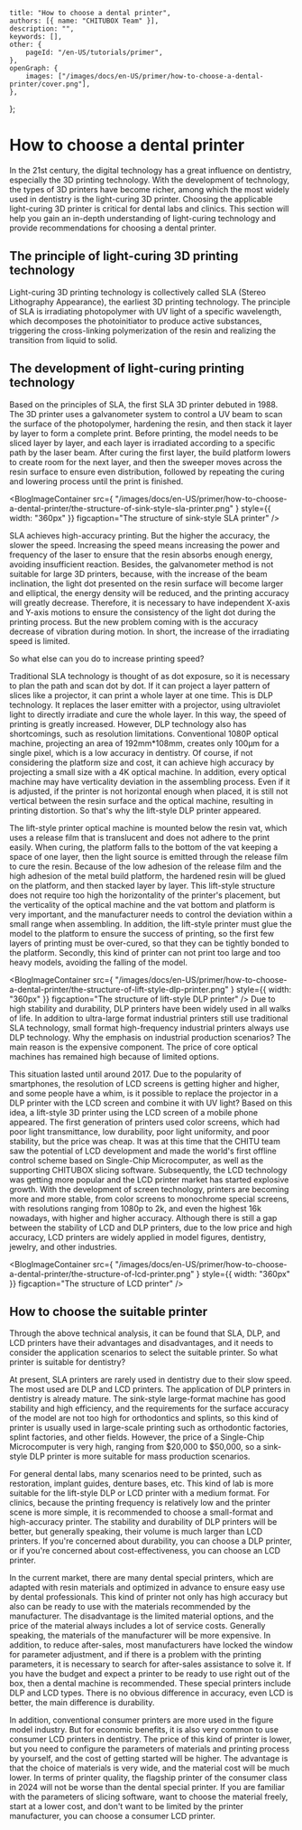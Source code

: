 	title: "How to choose a dental printer",
	authors: [{ name: "CHITUBOX Team" }],
	description: "",
	keywords: [],
	other: {
		pageId: "/en-US/tutorials/primer",
	},
	openGraph: {
		images: ["/images/docs/en-US/primer/how-to-choose-a-dental-printer/cover.png"],
	},
};

# How to choose a dental printer

In the 21st century, the digital technology has a great influence on dentistry, especially the 3D printing technology. With the development of technology, the types of 3D printers have become richer, among which the most widely used in dentistry is the light-curing 3D printer. Choosing the applicable light-curing 3D printer is critical for dental labs and clinics. This section will help you gain an in-depth understanding of light-curing technology and provide recommendations for choosing a dental printer.

## The principle of light-curing 3D printing technology

Light-curing 3D printing technology is collectively called SLA (Stereo Lithography Appearance), the earliest 3D printing technology. The principle of SLA is irradiating photopolymer with UV light of a specific wavelength, which decomposes the photoinitiator to produce active substances, triggering the cross-linking polymerization of the resin and realizing the transition from liquid to solid.

## The development of light-curing printing technology

Based on the principles of SLA, the first SLA 3D printer debuted in 1988.
The 3D printer uses a galvanometer system to control a UV beam to scan the surface of the photopolymer, hardening the resin, and then stack it layer by layer to form a complete print. Before printing, the model needs to be sliced layer by layer, and each layer is irradiated according to a specific path by the laser beam. After curing the first layer, the build platform lowers to create room for the next layer, and then the sweeper moves across the resin surface to ensure even distribution, followed by repeating the curing and lowering process until the print is finished.


 <BlogImageContainer
	src={
    		"/images/docs/en-US/primer/how-to-choose-a-dental-printer/the-structure-of-sink-style-sla-printer.png"
	}
	style={{ width: "360px" }}
	figcaption="The structure of sink-style SLA printer"
/>


SLA achieves high-accuracy printing. But the higher the accuracy, the slower the speed. Increasing the speed means increasing the power and frequency of the laser to ensure that the resin absorbs enough energy, avoiding insufficient reaction. Besides, the galvanometer method is not suitable for large 3D printers, because, with the increase of the beam inclination, the light dot presented on the resin surface will become larger and elliptical, the energy density will be reduced, and the printing accuracy will greatly decrease. Therefore, it is necessary to have independent X-axis and Y-axis motions to ensure the consistency of the light dot during the printing process. But the new problem coming with is the accuracy decrease of vibration during motion. In short, the increase of the irradiating speed is limited.

So what else can you do to increase printing speed?

Traditional SLA technology is thought of as dot exposure, so it is necessary to plan the path and scan dot by dot. If it can project a layer pattern of slices like a projector, it can print a whole layer at one time. This is DLP technology. It replaces the laser emitter with a projector, using ultraviolet light to directly irradiate and cure the whole layer. In this way, the speed of printing is greatly increased. However, DLP technology also has shortcomings, such as resolution limitations. Conventional 1080P optical machine, projecting an area of 192mm\*108mm, creates only 100μm for a single pixel, which is a low accuracy in dentistry. Of course, if not considering the platform size and cost, it can achieve high accuracy by projecting a small size with a 4K optical machine. In addition, every optical machine may have verticality deviation in the assembling process. Even if it is adjusted, if the printer is not horizontal enough when placed, it is still not vertical between the resin surface and the optical machine, resulting in printing distortion. So that's why the lift-style DLP printer appeared.

The lift-style printer optical machine is mounted below the resin vat, which uses a release film that is translucent and does not adhere to the print easily. When curing, the platform falls to the bottom of the vat keeping a space of one layer, then the light source is emitted through the release film to cure the resin. Because of the low adhesion of the release film and the high adhesion of the metal build platform, the hardened resin will be glued on the platform, and then stacked layer by layer. This lift-style structure does not require too high the horizontality of the printer's placement, but the verticality of the optical machine and the vat bottom and platform is very important, and the manufacturer needs to control the deviation within a small range when assembling. In addition, the lift-style printer must glue the model to the platform to ensure the success of printing, so the first few layers of printing must be over-cured, so that they can be tightly bonded to the platform. Secondly, this kind of printer can not print too large and too heavy models, avoiding the falling of the model.

<BlogImageContainer
	src={
    		"/images/docs/en-US/primer/how-to-choose-a-dental-printer/the-structure-of-lift-style-dlp-printer.png"
	}
	style={{ width: "360px" }}
	figcaption="The structure of lift-style DLP printer"
/>
Due to high stability and durability, DLP printers have been widely used in all walks of life. In addition to ultra-large format industrial printers still use traditional SLA technology, small format high-frequency industrial printers always use DLP technology. Why the emphasis on industrial production scenarios? The main reason is the expensive component. The price of core optical machines has remained high because of limited options.

This situation lasted until around 2017. Due to the popularity of smartphones, the resolution of LCD screens is getting higher and higher, and some people have a whim, is it possible to replace the projector in a DLP printer with the LCD screen and combine it with UV light? Based on this idea, a lift-style 3D printer using the LCD screen of a mobile phone appeared. The first generation of printers used color screens, which had poor light transmittance, low durability, poor light uniformity, and poor stability, but the price was cheap. It was at this time that the CHITU team saw the potential of LCD development and made the world's first offline control scheme based on Single-Chip Microcomputer, as well as the supporting CHITUBOX slicing software. Subsequently, the LCD technology was getting more popular and the LCD printer market has started explosive growth. With the development of screen technology, printers are becoming more and more stable, from color screens to monochrome special screens, with resolutions ranging from 1080p to 2k, and even the highest 16k nowadays, with higher and higher accuracy. Although there is still a gap between the stability of LCD and DLP printers, due to the low price and high accuracy, LCD printers are widely applied in model figures, dentistry, jewelry, and other industries.

<BlogImageContainer
	src={
    		"/images/docs/en-US/primer/how-to-choose-a-dental-printer/the-structure-of-lcd-printer.png"
	}
	style={{ width: "360px" }}
	figcaption="The structure of LCD printer"
/>

## How to choose the suitable printer

Through the above technical analysis, it can be found that SLA, DLP, and LCD printers have their advantages and disadvantages, and it needs to consider the application scenarios to select the suitable printer. So what printer is suitable for dentistry?

At present, SLA printers are rarely used in dentistry due to their slow speed. The most used are DLP and LCD printers. The application of DLP printers in dentistry is already mature. The sink-style large-format machine has good stability and high efficiency, and the requirements for the surface accuracy of the model are not too high for orthodontics and splints, so this kind of printer is usually used in large-scale printing such as orthodontic factories, splint factories, and other fields. However, the price of a Single-Chip Microcomputer is very high, ranging from $20,000 to $50,000, so a sink-style DLP printer is more suitable for mass production scenarios.

For general dental labs, many scenarios need to be printed, such as restoration, implant guides, denture bases, etc. This kind of lab is more suitable for the lift-style DLP or LCD printer with a medium format. For clinics, because the printing frequency is relatively low and the printer scene is more simple, it is recommended to choose a small-format and high-accuracy printer. The stability and durability of DLP printers will be better, but generally speaking, their volume is much larger than LCD printers. If you're concerned about durability, you can choose a DLP printer, or if you're concerned about cost-effectiveness, you can choose an LCD printer.

In the current market, there are many dental special printers, which are adapted with resin materials and optimized in advance to ensure easy use by dental professionals. This kind of printer not only has high accuracy but also can be ready to use with the materials recommended by the manufacturer. The disadvantage is the limited material options, and the price of the material always includes a lot of service costs. Generally speaking, the materials of the manufacturer will be more expensive. In addition, to reduce after-sales, most manufacturers have locked the window for parameter adjustment, and if there is a problem with the printing parameters, it is necessary to search for after-sales assistance to solve it. If you have the budget and expect a printer to be ready to use right out of the box, then a dental machine is recommended. These special printers include DLP and LCD types. There is no obvious difference in accuracy, even LCD is better, the main difference is durability.

In addition, conventional consumer printers are more used in the figure model industry. But for economic benefits, it is also very common to use consumer LCD printers in dentistry. The price of this kind of printer is lower, but you need to configure the parameters of materials and printing process by yourself, and the cost of getting started will be higher. The advantage is that the choice of materials is very wide, and the material cost will be much lower. In terms of printer quality, the flagship printer of the consumer class in 2024 will not be worse than the dental special printer. If you are familiar with the parameters of slicing software, want to choose the material freely, start at a lower cost, and don't want to be limited by the printer manufacturer, you can choose a consumer LCD printer.
